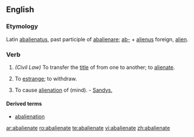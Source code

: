 ==English==

===Etymology===
Latin [[abalienatus]], past participle of [[abalienare]]; [[ab-]] + [[alienus]] foreign, [[alien]].

===Verb===
{{en-verb|abalienat|ing}} {{transitive}}

# ''(Civil Law)'' To transfer the [[title]] of from one to another; to [[alienate]].
# {{obsolete}} To [[estrange]]; to withdraw.
# To cause [[alienation]] of (mind). - [[Sandys.]]

====Derived terms====
* [[abalienation]]

[[ar:abalienate]]
[[ro:abalienate]]
[[te:abalienate]]
[[vi:abalienate]]
[[zh:abalienate]]